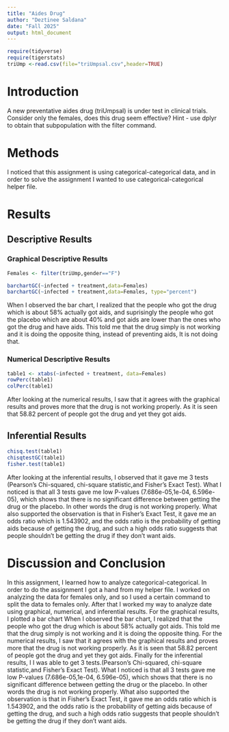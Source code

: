 ```yaml
---
title: "Aides Drug"
author: "Deztinee Saldana"
date: "Fall 2025"
output: html_document
---
```


```r
require(tidyverse)
require(tigerstats)
triUmp <-read.csv(file="triUmpsal.csv",header=TRUE)
```

# Introduction

<!--In this section you explain what you are trying to show.  Where did the data come from?  What is the research or other question you are trying to answer?.  If you skimp in this section expect to be marked down in your grade. Paint a picture of the project a couple of paragraphs is expected!-->

A new  preventative aides drug (triUmpsal) is under test in clinical trials. Consider only the females, does this drug seem effective?  Hint - use dplyr to obtain that subpopulation with the filter command.

# Methods

<!--Decide on your methods:  use "variable analysis" or other appropriate descriptors.  Make sure to choose at least one graphical method and at least one numerical method. Discuss what data manipulations may be needed for example subsetting or other binning procedures and what sort of graphical displays and inferential tools will be used!-->

I noticed that this assignment is using categorical-categorical data, and in order to solve the assignment I wanted to use categorical-categorical helper file. 

# Results

<!--Divide this section into two sub-sections:  One for your descriptive  results and one for your inferential results.!-->

## Descriptive Results

### Graphical Descriptive Results

<!--Graphical results here.  Make sure to show your code.  Provide appropriate labels for axes, giving units if possible, and provide a good title for the graph, too.  Use the graphical results to describe the patterns if any that exist in the data as focused toward the research question. Bottom line is to explain the features of the graph that are relevant to conforming or departing to what is expected by your null hypothesis !-->

```r
Females <- filter(triUmp,gender=="F")
```

```r
barchartGC(~infected + treatment,data=Females)
barchartGC(~infected + treatment,data=Females, type="percent")

```


When I observed the bar chart, I realized that the people who got the drug which is about 58% actually got aids, and suprisingly the people who got the placebo which are about 40% and got aids are lower than the ones who got the drug and have aids. This told me that the drug simply is not working and it is doing the opposite thing, instead of preventing aids, It is not doing that.

### Numerical Descriptive Results

<!--Numerical results go here. Use the numerical results to describe the patterns if any that exist in the data as focused toward the research question!-->

```r
table1 <- xtabs(~infected + treatment, data=Females)
rowPerc(table1)
colPerc(table1)
```

After looking at the numerical results, I saw that it agrees with the graphical results and proves more that the drug is not working properly. As it is seen that 58.82 percent of people got the drug and yet they got aids.

## Inferential Results

<!--State hypothesis clearly.  Make sure your discussion of the inferential test covers all the aspects that the test output produces, such as test statistic, p-value etc.  Make a decision about the null hypothesis, explain the assumptions on which the selected test/procedure was based, and why the chosen procedure satisfys the assumptions and is appropriate to answer the research question!-->

```r
chisq.test(table1)
chisqtestGC(table1)
fisher.test(table1)
```

After looking at the inferential results, I observed that it gave me 3 tests (Pearson's Chi-squared,  chi-square statistic,and Fisher's Exact Test). What I noticed is that all 3 tests gave me low P-values (7.686e-05,1e-04, 6.596e-05), which shows that there is no significant difference between getting the drug or the placebo. In other words the drug is not working properly. What also supported the observation is that in Fisher's Exact Test, it gave me an odds ratio which is 1.543902,  and the odds ratio is the probability of getting aids because of getting the drug, and such a high odds ratio suggests that people shouldn't be getting the drug if they don't want aids.

# Discussion and Conclusion

<!--Discussion and conclusion here.  If you found a relationship be sure to consider whether the relationship occurs because one of the variavbles causes the other, or whether they perhasps are related for some other reason.  Watch the chapter 6 videos from the GeorgeTown videos collection.!-->

In this assignment, I learned how to analyze categorical-categorical. In order to do the assignment I got a hand from my helper file. I worked on analyzing the data for females only, and so I used a certain command to split the data to females only. After that I worked my way to analyze date using graphical, numerical, and inferential results. For the graphical results, I plotted a bar chart When I observed the bar chart, I realized that the people who got the drug which is about 58% actually got aids.  This told me that the drug simply is not working and it is doing the opposite thing. For the numerical results, I saw that it agrees with the graphical results and proves more that the drug is not working properly. As it is seen that 58.82 percent of people got the drug and yet they got aids. Finally for the inferential results, I I was able to get 3 tests.(Pearson's Chi-squared,  chi-square statistic,and Fisher's Exact Test). What I noticed is that all 3 tests gave me low P-values (7.686e-05,1e-04, 6.596e-05), which shows that there is no significant difference between getting the drug or the placebo. In other words the drug is not working properly. What also supported the observation is that in Fisher's Exact Test, it gave me an odds ratio which is 1.543902,  and the odds ratio is the probability of getting aids because of getting the drug, and such a high odds ratio suggests that people shouldn't be getting the drug if they don't want aids.